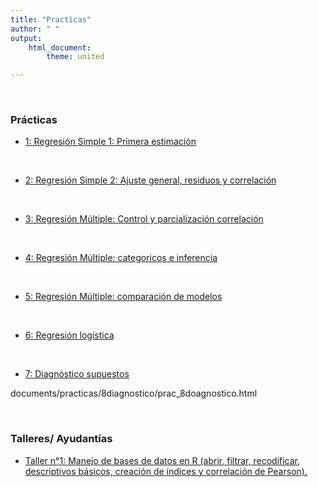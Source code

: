 ```yaml
---
title: "Practicas"
author: " "
output:
    html_document:
        theme: united

---
```

<br/>

### Prácticas

- [1: Regresión Simple 1: Primera estimación](documents/practicas/1_regsimp/prac1_regsimp.html)

<br/>

- [2: Regresión Simple 2: Ajuste general, residuos y correlación](documents/practicas/2regsimp/prac2_regsimp1.html)

<br/>

- [3: Regresión Múltiple: Control y parcialización correlación](documents/practicas/3regmul/Practica_3regmul2.html)

<br/>

- [4: Regresión Múltiple: categoricos e inferencia](documents/practicas/4regmul/prac_4regmul2.html)

<br/>

- [5: Regresión Múltiple: comparación de modelos](documents/practicas/8commodel/prac_5commodel.html)

<br/>

- [6: Regresión logística](documents/practicas/6intrologit/prac_6intrologit.html)

<br/>

- [7: Diagnóstico supuestos](documents/practicas/8diagnostico/prac_8doagnostico.html)


documents/practicas/8diagnostico/prac_8doagnostico.html

<br/>

### Talleres/ Ayudantías

- [Taller n°1: Manejo de bases de datos en R (abrir, filtrar, recodificar, descriptivos básicos, creación de índices y correlación de Pearson).](documents/ayudantias/Taller_1_Estadística_multivariada.R)
